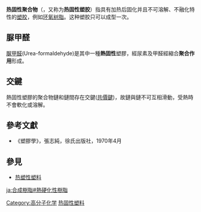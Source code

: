 '''热固性聚合物'''（{{lang-en|Thermosetting polymer}}，又称为'''热固性塑胶'''）指具有加热后固化并且不可溶解、不融化特性的[[塑胶|塑胶]]，例如[[环氧树脂|环氧树脂]]。这种塑胶只可以成型一次。

== 脲甲醛 ==
[[尿素甲醛樹脂|脲甲醛]](Urea-formaldehyde)是其中一種'''熱固性'''塑膠，經尿素及甲醛經縮合'''聚合作用'''形成。

== 交鍵 ==
熱固性塑膠的聚合物鏈和鏈間存在交鍵([[共價鍵|共價鍵]])，故鏈與鏈不可互相滑動，受熱時不會軟化或溶解。

== 參考文獻 ==
{{Reflist|2}}

*《塑膠學》，張志純，徐氏出版社，1970年4月

== 參見 ==
* [[热塑性塑料|热塑性塑料]]

{{tech-stub}}

[[Category:高分子化学|Category:高分子化学]]
[[Category:热固性塑料|]]

[[ja:合成樹脂#熱硬化性樹脂|ja:合成樹脂#熱硬化性樹脂]]